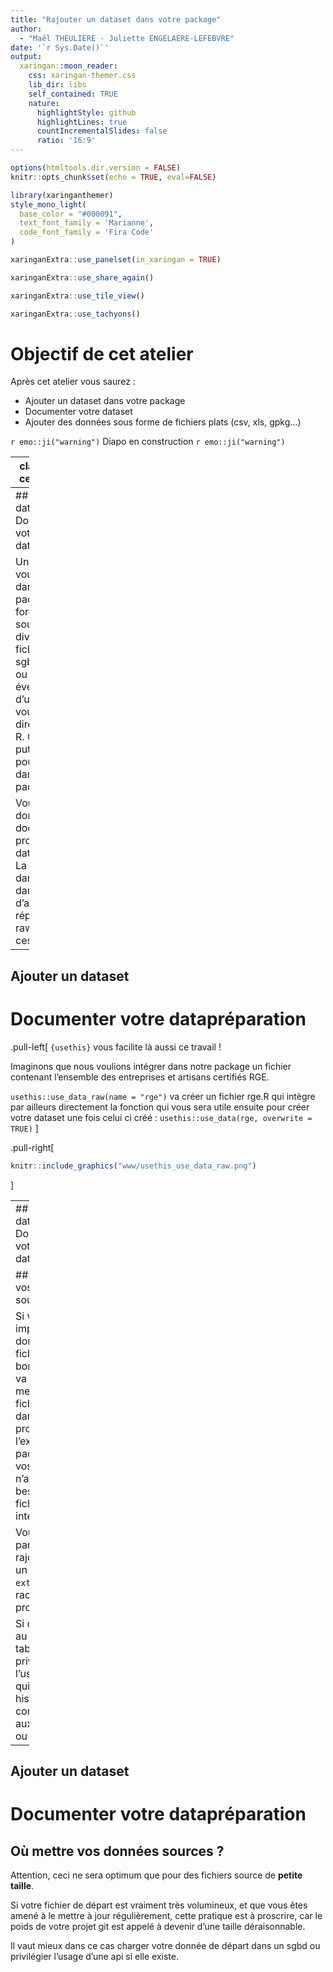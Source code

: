```yaml
---
title: "Rajouter un dataset dans votre package"
author: 
  - "Maël THEULIERE - Juliette ENGELAERE-LEFEBVRE"
date: '`r Sys.Date()`'
output:
  xaringan::moon_reader:
    css: xaringan-themer.css
    lib_dir: libs
    self_contained: TRUE
    nature:
      highlightStyle: github
      highlightLines: true
      countIncrementalSlides: false
      ratio: '16:9'
---
```


```r
options(htmltools.dir.version = FALSE)
knitr::opts_chunk$set(echo = TRUE, eval=FALSE)
```

```r
library(xaringanthemer)
style_mono_light(
  base_color = "#000091",
  text_font_family = 'Marianne',
  code_font_family = 'Fira Code'
)
```


```r
xaringanExtra::use_panelset(in_xaringan = TRUE)
```

```r
xaringanExtra::use_share_again()
```

```r
xaringanExtra::use_tile_view()
```

```r
xaringanExtra::use_tachyons()
```

# Objectif de cet atelier

Après cet atelier vous saurez :

  - Ajouter un dataset dans votre package
  - Documenter votre dataset
  - Ajouter des données sous forme de fichiers plats (csv, xls, gpkg...)

`r emo::ji("warning")` Diapo en construction `r emo::ji("warning")`

---
class: inverse, center, middle

# Ajouter un dataset
---
## Ajouter un dataset
# Documenter votre datapréparation

Un dataset que vous intégrez dans votre package vient forcément d'une source externe diverse (via un fichier plat, un sgbd, une api...) ou éventuellement d'un fichier que vous créer directement de R. 
Ce fichier a put être retraité pour arriver dans votre package. 

Vous aurez donc besoin de documenter ce processus de datapréparation. La convention dans ce cas dans R est d'avoir un répertoire data-raw qui contient ces scripts.

---
## Ajouter un dataset
# Documenter votre datapréparation

.pull-left[
`{usethis}` vous facilite là aussi ce travail !

Imaginons que nous voulions intégrer dans notre package un fichier contenant l'ensemble des entreprises et artisans certifiés RGE.

`usethis::use_data_raw(name = "rge")` va créer un fichier rge.R qui intègre par ailleurs directement la fonction qui vous sera utile ensuite pour créer votre dataset une fois celui ci créé : `usethis::use_data(rge, overwrite = TRUE)`
]

.pull-right[
```r
knitr::include_graphics("www/usethis_use_data_raw.png")
```

]

---
## Ajouter un dataset
# Documenter votre datapréparation


## Où mettre vos données sources ?

Si vous importez vos données d'un fichier plat, la bonne pratique va être de mettre votre fichier source dans votre projet tout en l'excluant du package, car vos utilisateurs n'auront pas besoin de ce fichier intermédiaire.

Vous pouvez par exemple les rajouter dans un répertoire `extdata/` à la racine de votre projet.

Si ce fichier est au format tableur, privilégier l'usage du csv qui peut être historisé par git contrairement aux fichiers xls ou ods.

---
## Ajouter un dataset
# Documenter votre datapréparation


## Où mettre vos données sources ?

Attention, ceci ne sera optimum que pour des fichiers source de **petite taille**. 

Si votre fichier de départ est vraiment très volumineux, et que vous êtes amené à le mettre à jour régulièrement, cette pratique est à proscrire, car le poids de votre projet git est appelé à devenir d'une taille déraisonnable. 

Il vaut mieux dans ce cas charger votre donnée de départ dans un sgbd ou privilégier l'usage d'une api si elle existe.
